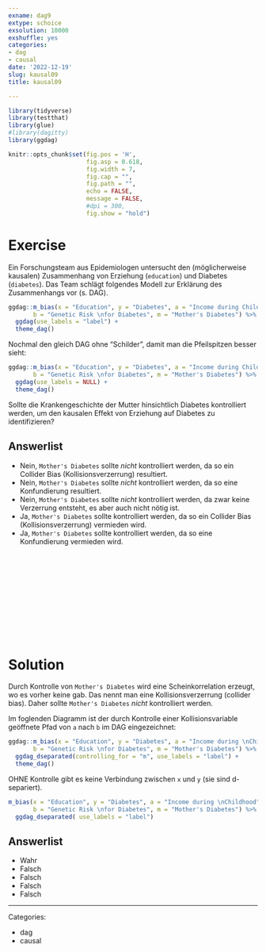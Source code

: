 ```yaml
---
exname: dag9
extype: schoice
exsolution: 10000
exshuffle: yes
categories:
- dag
- causal
date: '2022-12-19'
slug: kausal09
title: kausal09

---
```





```r
library(tidyverse)
library(testthat)
library(glue)
#library(dagitty)
library(ggdag)
```


```r
knitr::opts_chunk$set(fig.pos = 'H',
                      fig.asp = 0.618,
                      fig.width = 7,
                      fig.cap = "", 
                      fig.path = "",
                      echo = FALSE,
                      message = FALSE,
                      #dpi = 300,
                      fig.show = "hold")
```






# Exercise

Ein Forschungsteam aus Epidemiologen untersucht den (möglicherweise kausalen) 
Zusammenhang von Erziehung (`education`) und Diabetes (`diabetes`). 
Das Team schlägt folgendes Modell zur Erklärung des Zusammenhangs vor (s. DAG).



```r
ggdag::m_bias(x = "Education", y = "Diabetes", a = "Income during Childhood", 
       b = "Genetic Risk \nfor Diabetes", m = "Mother's Diabetes") %>% 
  ggdag(use_labels = "label") +
  theme_dag()
```


Nochmal den gleich DAG ohne "Schilder", 
damit man 
die Pfeilspitzen besser sieht:



```r
ggdag::m_bias(x = "Education", y = "Diabetes", a = "Income during Childhood", 
       b = "Genetic Risk \nfor Diabetes", m = "Mother's Diabetes") %>% 
  ggdag(use_labels = NULL) +
  theme_dag()
```


Sollte die Krankengeschichte der Mutter hinsichtlich Diabetes kontrolliert werden,
um den kausalen Effekt von Erziehung auf Diabetes zu identifizieren? 





Answerlist
----------
* Nein, `Mother's Diabetes` sollte *nicht* kontrolliert werden, da so ein Collider Bias (Kollisionsverzerrung) resultiert.
* Nein, `Mother's Diabetes` sollte *nicht* kontrolliert werden, da so eine Konfundierung resultiert.
* Nein, `Mother's Diabetes` sollte *nicht* kontrolliert werden, da zwar keine Verzerrung entsteht, es aber auch nicht nötig ist.
* Ja, `Mother's Diabetes` sollte kontrolliert werden, da so ein Collider Bias (Kollisionsverzerrung) vermieden wird.
* Ja, `Mother's Diabetes` sollte kontrolliert werden, da so eine Konfundierung vermieden wird.




</br>
</br>
</br>
</br>
</br>
</br>
</br>
</br>
</br>
</br>

# Solution

Durch Kontrolle von `Mother's Diabetes` wird eine Scheinkorrelation erzeugt, 
wo es vorher keine gab. 
Das nennt man eine Kollisionsverzerrung (collider bias).
Daher sollte `Mother's Diabetes` *nicht* kontrolliert werden.


Im foglenden Diagramm ist der durch Kontrolle einer Kollisionsvariable geöffnete Pfad
von `a` nach `b` im DAG eingezeichnet:

```r
ggdag::m_bias(x = "Education", y = "Diabetes", a = "Income during \nChildhood", 
       b = "Genetic Risk \nfor Diabetes", m = "Mother's Diabetes") %>% 
  ggdag_dseparated(controlling_for = "m", use_labels = "label") +
  theme_dag()
```



OHNE Kontrolle gibt es keine Verbindung zwischen `x` und `y` (sie sind d-separiert).

```r
m_bias(x = "Education", y = "Diabetes", a = "Income during \nChildhood", 
       b = "Genetic Risk \nfor Diabetes", m = "Mother's Diabetes") %>% 
  ggdag_dseparated( use_labels = "label")
```




Answerlist
----------


* Wahr
* Falsch
* Falsch
* Falsch
* Falsch





---

Categories: 

- dag
- causal

